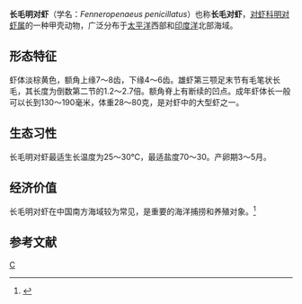 {{Speciesbox
| name =长毛明对虾
| status =NE
| status_system =IUCN3.1
| image = 
| genus = Fenneropenaeus
| species = penicillatus
| authority = ([[阿尔弗雷德·威廉·阿尔科克|Alcock]]，1905)
| synonyms = *''Penaeus penicillatus'' <small>Alcock</small>
}}
'''长毛明对虾'''（学名：''Fenneropenaeus penicillatus''）也称'''长毛对虾'''，[[对虾科|对虾科]][[明对虾属|明对虾属]]的一种甲壳动物，广泛分布于[[太平洋|太平洋]]西部和[[印度洋|印度洋]]北部海域。
==形态特征==
虾体淡棕黄色，额角上缘7～8齿，下缘4～6齿。雄虾第三颚足末节有毛笔状长毛，其长度为倒数第二节的1.2～2.7倍。额角脊上有断续的凹点。成年虾体长一般可以长到130～190毫米，体重28～80克，是对虾中的大型虾之一。
==生态习性==
长毛明对虾最适生长温度为25～30℃，最适盐度70～30。产卵期3～5月。
==经济价值==
长毛明对虾在中国南方海域较为常见，是重要的海洋捕捞和养殖对象。<ref>{{cite journal |author1=王兴强,曹梅,阎斌伦 |title=长毛对虾生物学及其养殖 |journal=《齐鲁渔业》 |date=2006 |volume=23 |issue=3 |pages=19-21 |url=http://www.doc88.com/p-7109758466314.html |accessdate=2021-02-22}}</ref>

==参考文献==
{{reflist}}
{{Taxonbar|from=Q6491833}}

[[Category:明对虾属|C]]